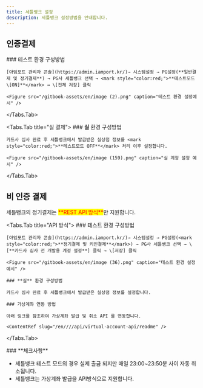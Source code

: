 ```yaml
---
title: 세틀뱅크 설정
description: 세틀뱅크 설정방법을 안내합니다.
---
```



## 인증결제

<Tabs>
  <Tabs.Tab title="테스트 결제">
    ### 테스트 환경 구성방법

    [아임포트 관리자 콘솔](https://admin.iamport.kr/)→ 시스템설정 → PG설정(**일반결제 및 정기결제**) → PG사 세틀뱅크 선택 → <mark style="color:red;">**테스트모드 \[ON]**</mark> → \[전체 저장] 클릭

    <Figure src="/gitbook-assets/en/image (2).png" caption="테스트 환경 설정예시" />
  </Tabs.Tab>

  <Tabs.Tab title="실 결제">
    ### **실** 환경 구성방법

    카드사 심사 완료 후 세틀뱅크에서 발급받은 실상점 정보를 <mark style="color:red;">**테스트모드 OFF**</mark> 처리 이후 설정합니다.

    <Figure src="/gitbook-assets/en/image (159).png" caption="실 계정 설정 예시" />
  </Tabs.Tab>
</Tabs>

## 비 인증 결제

<Tabs>
  <Tabs.Tab title="결제창 방식">
    세틀뱅크의 정기결제는 <mark style="color:red;">**REST API 방식**</mark>만 지원합니다.
  </Tabs.Tab>

  <Tabs.Tab title="API 방식">
    ### 테스트 환경 구성방법

    [아임포트 관리자 콘솔](https://admin.iamport.kr/)→ 시스템설정 → PG설정(<mark style="color:red;">**정기결제 및 키인결제**</mark>) → PG사 세틀뱅크 선택 → \[**카드사 심사 전 개발용 계정 설정**] 클릭 → \[저장] 클릭

    <Figure src="/gitbook-assets/en/image (36).png" caption="테스트 환경 설정 예시" />

    ### **실** 환경 구성방법

    카드사 심사 완료 후 세틀뱅크에서 발급받은 실상점 정보를 설정합니다.

    ### 가상계좌 연동 방법

    아래 링크를 참조하여 가상계좌 발급 및 취소 API 를 연동합니다.

    <ContentRef slug="/en////api/virtual-account-api/readme" />
  </Tabs.Tab>
</Tabs>

<Hint style="info">
  ### **체크사항**

  - 세틀뱅크 테스트 모드의 경우 실제 출금 되지만 매일 23:00\~23:50분 사이 자동 취소됩니다.
  - 세틀뱅크는 가상계좌 발급을 API방식으로 지원합니다.
</Hint>
